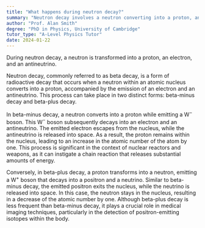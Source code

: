 ```yaml
---
title: "What happens during neutron decay?"
summary: "Neutron decay involves a neutron converting into a proton, an electron, and an antineutrino, highlighting a fundamental process in particle physics and nuclear reactions."
author: "Prof. Alan Smith"
degree: "PhD in Physics, University of Cambridge"
tutor_type: "A-Level Physics Tutor"
date: 2024-01-22
---
```


During neutron decay, a neutron is transformed into a proton, an electron, and an antineutrino.

Neutron decay, commonly referred to as beta decay, is a form of radioactive decay that occurs when a neutron within an atomic nucleus converts into a proton, accompanied by the emission of an electron and an antineutrino. This process can take place in two distinct forms: beta-minus decay and beta-plus decay.

In beta-minus decay, a neutron converts into a proton while emitting a W$^{-}$ boson. This W$^{-}$ boson subsequently decays into an electron and an antineutrino. The emitted electron escapes from the nucleus, while the antineutrino is released into space. As a result, the proton remains within the nucleus, leading to an increase in the atomic number of the atom by one. This process is significant in the context of nuclear reactors and weapons, as it can instigate a chain reaction that releases substantial amounts of energy.

Conversely, in beta-plus decay, a proton transforms into a neutron, emitting a W$^{+}$ boson that decays into a positron and a neutrino. Similar to beta-minus decay, the emitted positron exits the nucleus, while the neutrino is released into space. In this case, the neutron stays in the nucleus, resulting in a decrease of the atomic number by one. Although beta-plus decay is less frequent than beta-minus decay, it plays a crucial role in medical imaging techniques, particularly in the detection of positron-emitting isotopes within the body.
    